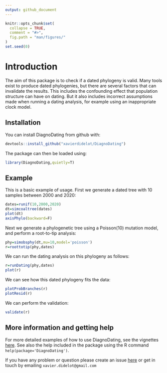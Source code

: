```yaml
---
output: github_document
---
```


<!-- README.md is generated from README.Rmd. Please edit that file -->

```r
knitr::opts_chunk$set(
  collapse = TRUE,
  comment = "#>",
  fig.path = "man/figures/"
)
set.seed(0)
```

# Introduction

The aim of this package is to check if a dated phylogeny is valid. 
Many tools exist to produce dated phylogenies, but there are several factors that can invalidate the results.
This includes the confounding effect that population structure can have on dating.
But it also includes incorrect assumptions made when running a dating analysis, for example using an inappropriate clock model. 

## Installation

You can install DiagnoDating from github with:

```r
devtools::install_github("xavierdidelot/DiagnoDating")
```

The package can then be loaded using:
```r
library(DiagnoDating,quietly=T)
```

## Example

This is a basic example of usage. First we generate a dated tree with 10 samples between 2000 and 2020:
```r
dates=runif(10,2000,2020)
dt=simcoaltree(dates)
plot(dt)
axisPhylo(backward=F)
```

Next we generate a phylogenetic tree using a Poisson(10) mutation model, 
and perform a root-to-tip analysis:
```r
phy=simobsphy(dt,mu=10,model='poisson')
r=roottotip(phy,dates)
```

We can run the dating analysis on this phylogeny as follows:
```r
r=runDating(phy,dates)
plot(r)
```

We can see how this dated phylogeny fits the data:
```r
plotProbBranches(r)
plotResid(r)
```

We can perform the validation:
```r
validate(r)
```

## More information and getting help

For more detailed examples of how to use DiagnoDating, see the vignettes [here](https://github.com/xavierdidelot/DiagnoDating/tree/master/vignettes).
See also the help included in the package using the R command
`help(package='DiagnoDating')`. 

If you have any problem or question please create an issue [here](https://github.com/xavierdidelot/DiagnoDating/issues) 
or get in touch by emailing `xavier.didelot@gmail.com`
